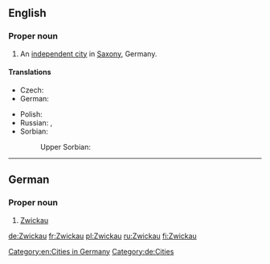 ==English==
{{wikipedia}}

===Proper noun===
{{en-proper noun}}

# An [[independent city]] in [[Saxony]], Germany.

====Translations====
{{trans-top|city in Germany}}
* Czech: {{t|cs|Cvikov|m}}
* German: {{t+|de|Zwickau|n}}
{{trans-mid}}
* Polish: {{t|pl|Ćwików|m}}
* Russian: {{t+|ru|Цви́ккау|m}}, {{t+|ru|Цвикка́у|m}}
* Sorbian:
*: Upper Sorbian: {{t|hsb|Šwikawa}}
{{trans-bottom}}

[[Category:en:Cities in Germany]]

----

==German==
{{wikipedia|lang=de}}

===Proper noun===
{{head|de|proper noun|g=n}}

# [[Zwickau#English|Zwickau]]

[[Category:de:Cities]]

[[de:Zwickau]]
[[fr:Zwickau]]
[[pl:Zwickau]]
[[ru:Zwickau]]
[[fi:Zwickau]]